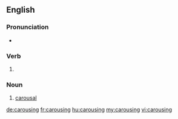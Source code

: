 ==English==

===Pronunciation===
* {{rhymes|aʊzɪŋ|lang=en}}

===Verb===
{{head|en|present participle}}

# {{present participle of|carouse|lang=en|nocat=1}}

===Noun===
{{en-noun}}

# [[carousal]]

[[de:carousing]]
[[fr:carousing]]
[[hu:carousing]]
[[my:carousing]]
[[vi:carousing]]